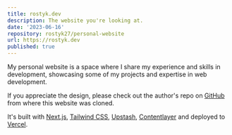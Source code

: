 ```yaml
---
title: rostyk.dev
description: The website you're looking at.
date: '2023-06-16'
repository: rostyk27/personal-website
url: https://rostyk.dev
published: true
---
```


My personal website is a space where I share my experience and skills in development, showcasing some of my projects and expertise in web development.

If you appreciate the design, please check out the author's repo on [GitHub](https://github.com/chronark/chronark.com) from where this website was cloned.

It's built with [Next.js](https://nextjs.org/), [Tailwind CSS](https://tailwindcss.com/), [Upstash](https://upstash.com), [Contentlayer](https://www.contentlayer.dev/) and deployed to [Vercel](https://vercel.com/).

